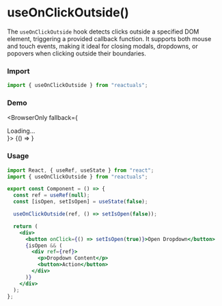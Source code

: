 # useOnClickOutside()

The `useOnClickOutside` hook detects clicks outside a specified DOM element, triggering a provided callback function. It supports both mouse and touch events, making it ideal for closing modals, dropdowns, or popovers when clicking outside their boundaries.

### Import

```jsx
import { useOnClickOutside } from "reactuals";
```

### Demo


<BrowserOnly fallback={<div>Loading...</div>}>
  {() => <UseOnClickOutsideExample />}
</BrowserOnly>

### Usage

```jsx
import React, { useRef, useState } from "react";
import { useOnClickOutside } from "reactuals";

export const Component = () => {
  const ref = useRef(null);
  const [isOpen, setIsOpen] = useState(false);

  useOnClickOutside(ref, () => setIsOpen(false));

  return (
    <div>
      <button onClick={() => setIsOpen(true)}>Open Dropdown</button>
      {isOpen && (
        <div ref={ref}>
          <p>Dropdown Content</p>
          <button>Action</button>
        </div>
      )}
    </div>
  );
};
```
